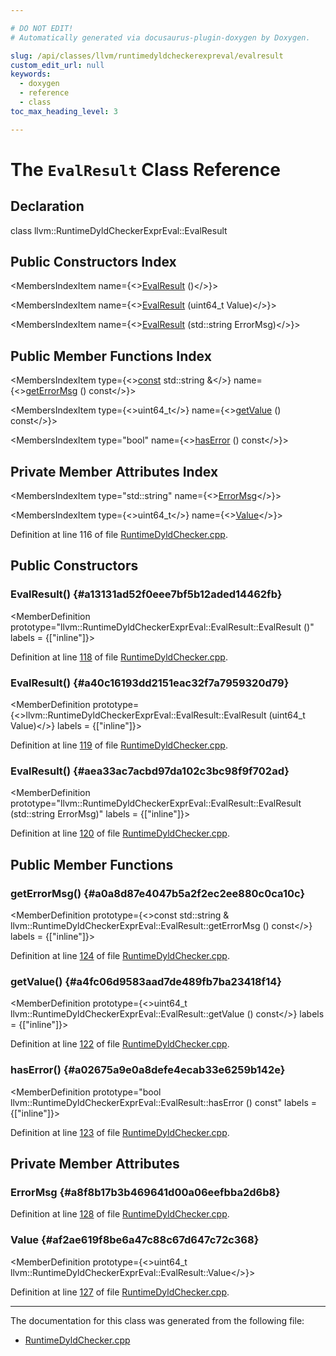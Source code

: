 ```yaml
---

# DO NOT EDIT!
# Automatically generated via docusaurus-plugin-doxygen by Doxygen.

slug: /api/classes/llvm/runtimedyldcheckerexpreval/evalresult
custom_edit_url: null
keywords:
  - doxygen
  - reference
  - class
toc_max_heading_level: 3

---
```





# The `EvalResult` Class Reference

<DoxygenPage pluginConfig={pluginConfig}>



## Declaration

<CodeBlock>class llvm::RuntimeDyldCheckerExprEval::EvalResult</CodeBlock>

## Public Constructors Index

<MembersIndex>

<MembersIndexItem
  name={<><a href="#a13131ad52f0eee7bf5b12aded14462fb">EvalResult</a> ()</>}>
</MembersIndexItem>

<MembersIndexItem
  name={<><a href="#a40c16193dd2151eac32f7a7959320d79">EvalResult</a> (uint64&#95;t Value)</>}>
</MembersIndexItem>

<MembersIndexItem
  name={<><a href="#aea33ac7acbd97da102c3bc98f9f702ad">EvalResult</a> (std::string ErrorMsg)</>}>
</MembersIndexItem>

</MembersIndex>

## Public Member Functions Index

<MembersIndex>

<MembersIndexItem
  type={<><a href="/docs/api/files/lib/lib/target/lib/target/aarch64/aarch64promoteconstant-cpp/#a90f8350fecae261c25be85d38b451bff">const</a> std::string &amp;</>}
  name={<><a href="#a0a8d87e4047b5a2f2ec2ee880c0ca10c">getErrorMsg</a> () const</>}>
</MembersIndexItem>

<MembersIndexItem
  type={<>uint64&#95;t</>}
  name={<><a href="#a4fc06d9583aad7de489fb7ba23418f14">getValue</a> () const</>}>
</MembersIndexItem>

<MembersIndexItem
  type="bool"
  name={<><a href="#a02675a9e0a8defe4ecab33e6259b142e">hasError</a> () const</>}>
</MembersIndexItem>

</MembersIndex>

## Private Member Attributes Index

<MembersIndex>

<MembersIndexItem
  type="std::string"
  name={<><a href="#a8f8b17b3b469641d00a06eefbba2d6b8">ErrorMsg</a></>}>
</MembersIndexItem>

<MembersIndexItem
  type={<>uint64&#95;t</>}
  name={<><a href="#af2ae619f8be6a47c88c67d647c72c368">Value</a></>}>
</MembersIndexItem>

</MembersIndex>


Definition at line 116 of file <a href="/docs/api/files/lib/lib/executionengine/lib/executionengine/runtimedyld/runtimedyldchecker-cpp">RuntimeDyldChecker.cpp</a>.

<SectionDefinition>

## Public Constructors

### EvalResult() {#a13131ad52f0eee7bf5b12aded14462fb}

<MemberDefinition
  prototype="llvm::RuntimeDyldCheckerExprEval::EvalResult::EvalResult ()"
  labels = {["inline"]}>

Definition at line <a href="/docs/api/files/lib/lib/executionengine/lib/executionengine/runtimedyld/runtimedyldchecker-cpp/#l00118">118</a> of file <a href="/docs/api/files/lib/lib/executionengine/lib/executionengine/runtimedyld/runtimedyldchecker-cpp">RuntimeDyldChecker.cpp</a>.
</MemberDefinition>

### EvalResult() {#a40c16193dd2151eac32f7a7959320d79}

<MemberDefinition
  prototype={<>llvm::RuntimeDyldCheckerExprEval::EvalResult::EvalResult (uint64&#95;t Value)</>}
  labels = {["inline"]}>

Definition at line <a href="/docs/api/files/lib/lib/executionengine/lib/executionengine/runtimedyld/runtimedyldchecker-cpp/#l00119">119</a> of file <a href="/docs/api/files/lib/lib/executionengine/lib/executionengine/runtimedyld/runtimedyldchecker-cpp">RuntimeDyldChecker.cpp</a>.
</MemberDefinition>

### EvalResult() {#aea33ac7acbd97da102c3bc98f9f702ad}

<MemberDefinition
  prototype="llvm::RuntimeDyldCheckerExprEval::EvalResult::EvalResult (std::string ErrorMsg)"
  labels = {["inline"]}>

Definition at line <a href="/docs/api/files/lib/lib/executionengine/lib/executionengine/runtimedyld/runtimedyldchecker-cpp/#l00120">120</a> of file <a href="/docs/api/files/lib/lib/executionengine/lib/executionengine/runtimedyld/runtimedyldchecker-cpp">RuntimeDyldChecker.cpp</a>.
</MemberDefinition>

</SectionDefinition>

<SectionDefinition>

## Public Member Functions

### getErrorMsg() {#a0a8d87e4047b5a2f2ec2ee880c0ca10c}

<MemberDefinition
  prototype={<>const std::string &amp; llvm::RuntimeDyldCheckerExprEval::EvalResult::getErrorMsg () const</>}
  labels = {["inline"]}>

Definition at line <a href="/docs/api/files/lib/lib/executionengine/lib/executionengine/runtimedyld/runtimedyldchecker-cpp/#l00124">124</a> of file <a href="/docs/api/files/lib/lib/executionengine/lib/executionengine/runtimedyld/runtimedyldchecker-cpp">RuntimeDyldChecker.cpp</a>.
</MemberDefinition>

### getValue() {#a4fc06d9583aad7de489fb7ba23418f14}

<MemberDefinition
  prototype={<>uint64&#95;t llvm::RuntimeDyldCheckerExprEval::EvalResult::getValue () const</>}
  labels = {["inline"]}>

Definition at line <a href="/docs/api/files/lib/lib/executionengine/lib/executionengine/runtimedyld/runtimedyldchecker-cpp/#l00122">122</a> of file <a href="/docs/api/files/lib/lib/executionengine/lib/executionengine/runtimedyld/runtimedyldchecker-cpp">RuntimeDyldChecker.cpp</a>.
</MemberDefinition>

### hasError() {#a02675a9e0a8defe4ecab33e6259b142e}

<MemberDefinition
  prototype="bool llvm::RuntimeDyldCheckerExprEval::EvalResult::hasError () const"
  labels = {["inline"]}>

Definition at line <a href="/docs/api/files/lib/lib/executionengine/lib/executionengine/runtimedyld/runtimedyldchecker-cpp/#l00123">123</a> of file <a href="/docs/api/files/lib/lib/executionengine/lib/executionengine/runtimedyld/runtimedyldchecker-cpp">RuntimeDyldChecker.cpp</a>.
</MemberDefinition>

</SectionDefinition>

<SectionDefinition>

## Private Member Attributes

### ErrorMsg {#a8f8b17b3b469641d00a06eefbba2d6b8}

<MemberDefinition
  prototype="std::string llvm::RuntimeDyldCheckerExprEval::EvalResult::ErrorMsg">

Definition at line <a href="/docs/api/files/lib/lib/executionengine/lib/executionengine/runtimedyld/runtimedyldchecker-cpp/#l00128">128</a> of file <a href="/docs/api/files/lib/lib/executionengine/lib/executionengine/runtimedyld/runtimedyldchecker-cpp">RuntimeDyldChecker.cpp</a>.
</MemberDefinition>

### Value {#af2ae619f8be6a47c88c67d647c72c368}

<MemberDefinition
  prototype={<>uint64&#95;t llvm::RuntimeDyldCheckerExprEval::EvalResult::Value</>}>

Definition at line <a href="/docs/api/files/lib/lib/executionengine/lib/executionengine/runtimedyld/runtimedyldchecker-cpp/#l00127">127</a> of file <a href="/docs/api/files/lib/lib/executionengine/lib/executionengine/runtimedyld/runtimedyldchecker-cpp">RuntimeDyldChecker.cpp</a>.
</MemberDefinition>

</SectionDefinition>

<hr/>

The documentation for this class was generated from the following file:

<ul>
<li><a href="/docs/api/files/lib/lib/executionengine/lib/executionengine/runtimedyld/runtimedyldchecker-cpp">RuntimeDyldChecker.cpp</a></li>
</ul>

</DoxygenPage>
